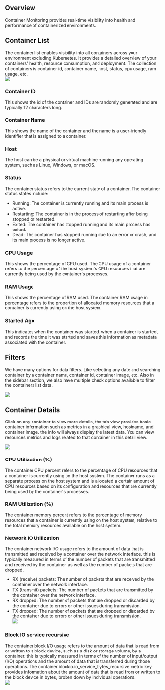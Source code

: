 Overview
--------
Container Monitoring provides real-time visibility into health and performance of containerized environments. 

Container List
--------------
The container list enables visibility into all containers across your environment excluding Kubernetes. It provides a detailed overview of your containers' health, resource consumption, and deployment. The collection of containers is container id, container name, host, status, cpu usage, ram usage, etc.\
<img src="/images/infra-monitoring/c1.png" />

### Container ID
This shows the id of the container and IDs are randomly generated and are typically 12 characters long.

### Container Name
This shows the name of the container and the name is a user-friendly identifier that is assigned to a container.  

### Host
The host can be a physical or virtual machine running any operating system, such as Linux, Windows, or macOS.  

### Status
The container status refers to the current state of a container. The container status states include:

-   Running: The container is currently running and its main process is active.
-   Restarting: The container is in the process of restarting after being stopped or restarted.
-   Exited: The container has stopped running and its main process has exited.
-   Dead: The container has stopped running due to an error or crash, and its main process is no longer active.

### CPU Usage
This shows the percentage of CPU used. The CPU usage of a container refers to the percentage of the host system's CPU resources that are currently being used by the container's processes.

### RAM Usage
This shows the percentage of RAM used. The container RAM usage in percentage refers to the proportion of allocated memory resources that a container is currently using on the host system.

### Started Ago
This indicates when the container was started. when a container is started, and records the time it was started and saves this information as metadata associated with the container.

Filters
-------
We have many options for data filters. Like selecting any date and searching container by a container name, container id, container image, etc. Also in the sidebar section, we also have multiple check options available to filter the containers list data.

<img src="/images/infra-monitoring/c2.png" />

Container Details
-----------------
Click on any container to view more details, the tab view provides basic container information such as metrics in a graphical view, hostname, and container image. the info will always display the latest data. You can view resources metrics and logs related to that container in this detail view.

<img src="/images/infra-monitoring/c3.png" />

### CPU Utilization (%)
The container CPU percent refers to the percentage of CPU resources that a container is currently using on the host system. The container runs as a separate process on the host system and is allocated a certain amount of CPU resources based on its configuration and resources that are currently being used by the container's processes.

### RAM Utilization (%)
The container memory percent refers to the percentage of memory resources that a container is currently using on the host system, relative to the total memory resources available on the host system.

### Network IO Utilization
The container network I/O usage refers to the amount of data that is transmitted and received by a container over the network interface. this is typically measured in terms of the number of packets that are transmitted and received by the container, as well as the number of packets that are dropped.

-   RX (receive) packets: The number of packets that are received by the container over the network interface.
-   TX (transmit) packets: The number of packets that are transmitted by the container over the network interface.
-   RX dropped: The number of packets that are dropped or discarded by the container due to errors or other issues during transmission.
-   TX dropped: The number of packets that are dropped or discarded by the container due to errors or other issues during transmission.\
    <img src="/images/infra-monitoring/c4.png" />

### Block IO service recursive
The container block I/O usage refers to the amount of data that is read from or written to a block device, such as a disk or storage volume, by a container. this is typically measured in terms of the number of input/output (I/O) operations and the amount of data that is transferred during those operations. The container.blockio.io_service_bytes_recursive metric key provides information about the amount of data that is read from or written to the block device in bytes, broken down by individual operations.\
<img src="/images/infra-monitoring/c5.png" />

